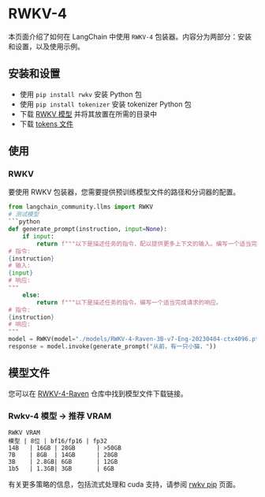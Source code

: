 # RWKV-4
本页面介绍了如何在 LangChain 中使用 `RWKV-4` 包装器。内容分为两部分：安装和设置，以及使用示例。
## 安装和设置
- 使用 `pip install rwkv` 安装 Python 包
- 使用 `pip install tokenizer` 安装 tokenizer Python 包
- 下载 [RWKV 模型](https://huggingface.co/BlinkDL/rwkv-4-raven/tree/main) 并将其放置在所需的目录中
- 下载 [tokens 文件](https://raw.githubusercontent.com/BlinkDL/ChatRWKV/main/20B_tokenizer.json)
## 使用
### RWKV
要使用 RWKV 包装器，您需要提供预训练模型文件的路径和分词器的配置。
```python
from langchain_community.llms import RWKV
# 测试模型
```python
def generate_prompt(instruction, input=None):
    if input:
        return f"""以下是描述任务的指令，配以提供更多上下文的输入。编写一个适当完成请求的响应。
# 指令:
{instruction}
# 输入:
{input}
# 响应:
"""
    else:
        return f"""以下是描述任务的指令。编写一个适当完成请求的响应。
# 指令:
{instruction}
# 响应:
"""
model = RWKV(model="./models/RWKV-4-Raven-3B-v7-Eng-20230404-ctx4096.pth", strategy="cpu fp32", tokens_path="./rwkv/20B_tokenizer.json")
response = model.invoke(generate_prompt("从前，有一只小猫，"))
```
## 模型文件
您可以在 [RWKV-4-Raven](https://huggingface.co/BlinkDL/rwkv-4-raven/tree/main) 仓库中找到模型文件下载链接。
### Rwkv-4 模型 -> 推荐 VRAM
```
RWKV VRAM
模型 | 8位 | bf16/fp16 | fp32
14B   | 16GB | 28GB      | >50GB
7B    | 8GB  | 14GB      | 28GB
3B    | 2.8GB| 6GB       | 12GB
1b5   | 1.3GB| 3GB       | 6GB
```
有关更多策略的信息，包括流式处理和 cuda 支持，请参阅 [rwkv pip](https://pypi.org/project/rwkv/) 页面。